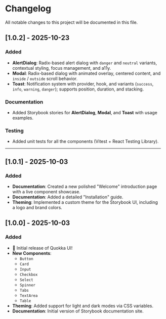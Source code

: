 
<Meta title="Introduction/Changelog" />

# Changelog

All notable changes to this project will be documented in this file.

## [1.0.2] - 2025-10-23

### Added
- **AlertDialog**: Radix-based alert dialog with `danger` and `neutral` variants, contextual styling, focus management, and a11y.
- **Modal**: Radix-based dialog with animated overlay, centered content, and `inside` / `outside` scroll behavior.
- **Toast**: Notification system with provider, hook, and variants (`success`, `info`, `warning`, `danger`); supports position, duration, and stacking.

### Documentation
- Added Storybook stories for **AlertDialog**, **Modal**, and **Toast** with usage examples.

### Testing
- Added unit tests for all the components (Vitest + React Testing Library).

---

## [1.0.1] - 2025-10-03

### Added
- **Documentation**: Created a new polished "Welcome" introduction page with a live component showcase.
- **Documentation**: Added a detailed "Installation" guide.
- **Theming**: Implemented a custom theme for the Storybook UI, including a logo and brand colors.

## [1.0.0] - 2025-10-03

### Added
- 🎉 Initial release of Quokka UI!
- **New Components**:
  - `Button`
  - `Card`
  - `Input`
  - `Checkbox`
  - `Select`
  - `Spinner`
  - `Tabs`
  - `TextArea`
  - `Table`
- **Theming**: Added support for light and dark modes via CSS variables.
- **Documentation**: Initial version of Storybook documentation site.
